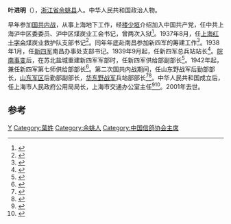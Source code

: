 '''叶进明'''（{{bd|1910年|3月21日|2001年|1月14日}}），[[浙江省|浙江省]][[余姚县|余姚县]]人。中华人民共和国政治人物。

早年参加[[国共内战|国共内战]]，从事上海地下工作，经[[楼少垣|楼少垣]]介绍加入中国共产党，任中共上海沪中区委委员、沪中区煤炭业工会书记，曾两次入狱<ref name="党史资料征集委员会党史硏究室1999">{{cite book|author1=中共上海市委. 党史资料征集委员会|author2=中共上海市委. 党史硏究室|author3=中共上海市商业工作委员会|title=上海店员和职员运动史 1919 - 1949|url=http://books.google.com/books?id=xv1oAAAAIAAJ|year=1999|publisher=上海社会科学院出版社|pages=150, 204}}</ref>。1937年8月，任[[上海红十字会|上海红十字会]]煤炭业救护队支部书记<ref name="邹沛刘真1993">{{cite book|author1=邹沛|author2=刘真|title=中国工人运动史话|url=http://books.google.com/books?id=cghkAAAAIAAJ|year=1993|publisher=中国工人出版社|pages=301–303}}</ref>。同年年底赴南昌参加新四军的筹建工作<ref>{{cite book|title=皖江抗日根据地财经史稿|url=http://books.google.com/books?id=7wFbAAAAIAAJ|year=1985|publisher=安徽人民出版社|pages=125–126}}</ref>。1938年1月，任[[新四军|新四军]]南昌办事处支部书记。1939年9月起，任新四军总兵站站长<ref>{{cite book|title=新四軍办事机构概览|url=http://books.google.com/books?id=iTZ4AAAAIAAJ|year=1988|publisher=安徽人民出版社|pages= 316–317}}</ref>。[[皖南事变|皖南事变]]后，在苏北盐城重建新四军军部时，任新四军供给部副部长<ref name="施昌旺孙明开2005">{{cite book|author1=施昌旺|author2=孙明开|author3=陈金庞|title=新四军往事 记忆中的新四军抗战历程|url=http://books.google.com/books?id=zpmEAAAAIAAJ|year=2005|publisher=济南出版社|isbn=978-7-80710-145-1|page=285}}</ref>。1942年起，兼任新四军第七师供给部部长<ref>{{cite book|title=新四军征战日志|url=http://books.google.com/books?id=lY2EAAAAIAAJ|year=2000|publisher=解放军出版社|page=181}}</ref>。第二次国共内战期间，任山东野战军后勤部部长，[[山东军区|山东军区]]后勤部副部长，[[华东野战军|华东野战军]]兵站部部长<ref name="王辅一2002">{{cite book|author=王辅一|title=华东军区第三野战军简史|url=http://books.google.com/books?id=TZ-EAAAAIAAJ|year=2002|publisher=中共党史出版社|isbn=978-7-80136-768-6|page=163}}</ref><ref>{{cite book|title=山东重要历史事件: 北洋政府时期|url=http://books.google.com/books?id=oYZ0AAAAIAAJ|year=2004|publisher=山东人民出版社|page=161}}</ref>。中华人民共和国成立后，任上海市人民政府公用局局长，上海市交通办公室主任<ref>{{cite book|title=上海水利志|url=http://books.google.com/books?id=6Aw1AAAAMAAJ|year=1997|publisher=上海社会科学院出版社|page=430}}</ref><ref>{{cite book|title=上海市政权系统地方军事系统统一战线系统群众团体系统组织史资料, 1949.5-1987.10|url=http://books.google.com/books?id=rJc5AAAAMAAJ|year=1991|publisher=上海人民出版社|page=204}}</ref>。2001年去世。

==参考==
{{reflist}}

[[Category:新四军将领|Y]]
[[Category:葉姓|Category:葉姓]]
[[Category:余姚人|Category:余姚人]]
[[Category:中国信鸽协会主席|Category:中国信鸽协会主席]]
